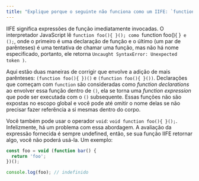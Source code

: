 ```yaml
---
title: "Explique porque o seguinte não funciona como um IIFE: `function foo(){ }();`. O que precisa ser alterado para torná-lo corretamente um IIFE?"
---
```


IIFE significa expressões de função imediatamente invocadas. O interpretador JavaScript lê `function foo(){ }(); como `function foo(){ }` e ();`, onde o primeiro é uma declaração de função e o último (um par de parênteses) é uma tentativa de chamar uma função, mas não há nome especificado, portanto, ele retorna `Uncaught SyntaxError: Unexpected token )`.

Aqui estão duas maneiras de corrigir que envolve a adição de mais parênteses: `(function foo(){ })()` e `(function foo(){ }())`. Declarações que começam com `function` são consideradas como _function declarations_ ao envolver essa função dentro de `()`, ela se torna uma _function expression_ que pode ser executada com o `()` subsequente. Essas funções não são expostas no escopo global e você pode até omitir o nome delas se não precisar fazer referência a si mesmas dentro do corpo.

Você também pode usar o operador `void`: `void function foo(){ }();`. Infelizmente, há um problema com essa abordagem. A avaliação da expressão fornecida é sempre undefined, então, se sua função IIFE retornar algo, você não poderá usá-la. Um exemplo:

```js
const foo = void (function bar() {
  return 'foo';
})();

console.log(foo); // indefinido
```
